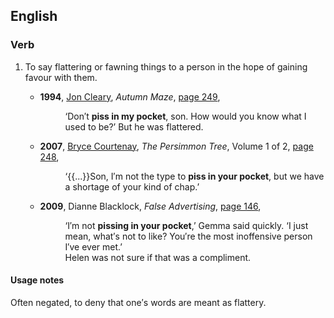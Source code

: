 ==English==

===Verb===
{{head|en|verb}}

# {{label|en|Australia|slang}} To say flattering or fawning things to a person in the hope of gaining favour with them.
#* '''1994''', [[w:Jon Cleary|Jon Cleary]], ''Autumn Maze'', [http://books.google.com.au/books?id=4kXXrG8X1vsC&q=%22piss|pissing|pissed+in+my|your|his|her|their+pocket|pockets%22+australia+-intitle:%22%22+-inauthor:%22%22&dq=%22piss|pissing|pissed+in+my|your|his|her|their+pocket|pockets%22+australia+-intitle:%22%22+-inauthor:%22%22&hl=en&sa=X&ei=nq3ZT8e8L6ariAeEyP2lAw&redir_esc=y page 249],
#*: ‘Don′t '''piss in my pocket''', son. How would you know what I used to be?’ But he was flattered.
#* '''2007''', [[w:Bryce Courtenay|Bryce Courtenay]], ''The Persimmon Tree'', Volume 1 of 2, [http://books.google.com.au/books?id=ugk5_WD2fY8C&pg=PA248&dq=%22piss|pissing|pissed+in+my|your|his|her|their+pocket|pockets%22+australia+-intitle:%22%22+-inauthor:%22%22&hl=en&sa=X&ei=nq3ZT8e8L6ariAeEyP2lAw&redir_esc=y#v=onepage&q=%22piss|pissing|pissed%20in%20my|your|his|her|their%20pocket|pockets%22%20australia%20-intitle%3A%22%22%20-inauthor%3A%22%22&f=false page 248],
#*: ‘{{...}}Son, I′m not the type to '''piss in your pocket''', but we have a shortage of your kind of chap.’
#* '''2009''', Dianne Blacklock, ''False Advertising'', [http://books.google.com.au/books?id=esL-9ZN7INUC&pg=PA146&dq=%22piss|pissing|pissed+in+my|your|his|her|their+pocket|pockets%22+australia+-intitle:%22%22+-inauthor:%22%22&hl=en&sa=X&ei=nq3ZT8e8L6ariAeEyP2lAw&redir_esc=y#v=onepage&q&f=false page 146],
#*: ‘I′m not '''pissing in your pocket''',’ Gemma said quickly. ‘I just mean, what′s not to like? You′re the most inoffensive person I′ve ever met.’
#*: Helen was not sure if that was a compliment.

====Usage notes====
Often negated, to deny that one′s words are meant as flattery.